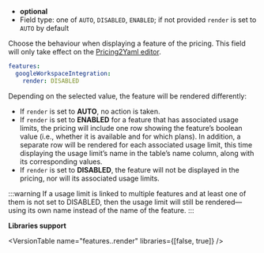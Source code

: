 
- **optional**
- Field type: one of `AUTO`, `DISABLED`, `ENABLED`; if not provided `render` is set to `AUTO` by default

Choose the behaviour when displaying a feature of the pricing. This field will only take effect on the [Pricing2Yaml editor](https://sphere.score.us.es/editor).

```yaml
features:
  googleWorkspaceIntegration:
    render: DISABLED
```

Depending on the selected value, the feature will be rendered differently:

- If `render` is set to **AUTO**, no action is taken.
- If `render` is set to **ENABLED** for a feature that has associated usage limits, the pricing will include one row showing the feature’s boolean value (i.e., whether it is available and for which plans). In addition, a separate row will be rendered for each associated usage limit, this time displaying the usage limit’s name in the table’s name column, along with its corresponding values.
- If `render` is set to **DISABLED**, the feature will not be displayed in the pricing, nor will its associated usage limits. 

:::warning
If a usage limit is linked to multiple features and at least one of them is not set to DISABLED, then the usage limit will still be rendered—using its own name instead of the name of the feature.
:::

**Libraries support**

<VersionTable name="features.<name>.render" libraries={[false, true]} />
